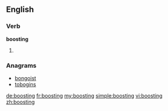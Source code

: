 ==English==

===Verb===
'''boosting'''

# {{present participle of|boost}}

===Anagrams===
* [[bongoist#English|bongoist]]
* [[tobogins#English|tobogins]]

[[de:boosting]]
[[fr:boosting]]
[[my:boosting]]
[[simple:boosting]]
[[vi:boosting]]
[[zh:boosting]]
